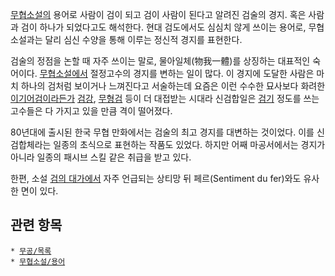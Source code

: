 {{{+1 身劍合一}}}

[[무협소설]]의 용어로 사람이 검이 되고 검이 사람이 된다고 알려진 검술의 경지. 혹은 사람과 검이 하나가 되었다고도 해석한다. 현대 검도에서도 심심치 않게 쓰이는 용어로, 무협소설과는 달리 심신 수양을 통해 이루는 정신적 경지를 표현한다. 

검술의 정점을 논할 때 자주 쓰이는 말로, 물아일체(物我一體)를 상징하는 대표적인 숙어이다. [[무협소설]]에서 절정고수의 경지를 변하는 일이 많다. 이 경지에 도달한 사람은 마치 하나의 검처럼 보이거나 느껴진다고 서술하는데 요즘은 이런 수수한 묘사보다 화려한 [[이기어검]]이라든가 [[검강]], [[무형검]] 등이 더 대접받는 시대라 신검합일은 [[검기]] 정도를 쓰는 고수들은 다 가지고 있을 만큼 격이 떨어졌다. 

80년대에 출시된 한국 무협 만화에서는 검술의 최고 경지를 대변하는 것이었다. 이를 신검합체라는 일종의 초식으로 표현하는 작품도 있었다. 하지만 어째 마공서에서는 경지가 아니라 일종의 패시브 스킬 같은 취급을 받고 있다.

한편, 소설 [[검의 대가]]에서 자주 언급되는 상티망 뒤 페르(Sentiment du fer)와도 유사한 면이 있다.
== 관련 항목 ==
 * [[무공/목록]]
 * [[무협소설/용어]]
